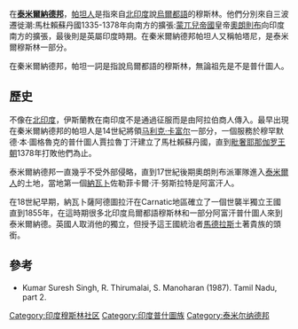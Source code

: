 在'''[[泰米爾納德邦|泰米爾納德邦]]'''，[[帕坦人|帕坦人]]是指來自[[北印度|北印度]]說[[烏爾都語|烏爾都語]]的穆斯林。他們分別來自三波遷徙潮:馬杜賴蘇丹國1335-1378年向南方的擴張:[[蒙兀兒帝國|蒙兀兒帝國]]皇帝[[奧朗則布|奧朗則布]]向印度南方的擴張，最後則是英屬印度時期。在秦米爾納德邦帕坦人又稱帕塔尼，是泰米爾穆斯林一部分。

在秦米爾納德邦，帕坦一詞是指說烏爾都語的穆斯林，無論祖先是不是普什圖人。

==歷史==
不像在[[北印度|北印度]]，伊斯蘭教在南印度不是通過征服而是由阿拉伯商人傳入。最早出現在秦米爾納德邦的帕坦人是14世紀將領[[马利克·卡富尔|马利克·卡富尔]]一部分，一個服務於穆罕默德·本·圖格魯克的普什圖人賈拉魯丁汗建立了馬杜賴蘇丹國，直到[[毗奢耶那伽罗王朝|毗奢耶那伽罗王朝]]1378年打敗他們為止。

泰米爾納德邦一直幾乎不受外部侵略，直到17世紀後期奧朗則布派軍隊進入[[泰米爾人|泰米爾人]]的土地，當地第一個[[納瓦卜|納瓦卜]]佐勒菲卡爾·汗·努斯拉特是阿富汗人。

在18世紀早期，納瓦卜薩阿德圖拉汗在Carnatic地區確立了一個世襲半獨立王國直到1855年，在這時期很多北印度烏爾都語穆斯林和一部分阿富汗普什圖人來到泰米爾納德。英國人取消他的獨立，但授予這王國統治者[[馬德拉斯|馬德拉斯]]土著貴族的頭銜。

==參考==
*Kumar Suresh Singh, R. Thirumalai, S. Manoharan (1987). Tamil Nadu, part 2. 

[[Category:印度穆斯林社区|Category:印度穆斯林社区]]
[[Category:印度普什圖族|Category:印度普什圖族]]
[[Category:泰米尔纳德邦|Category:泰米尔纳德邦]]